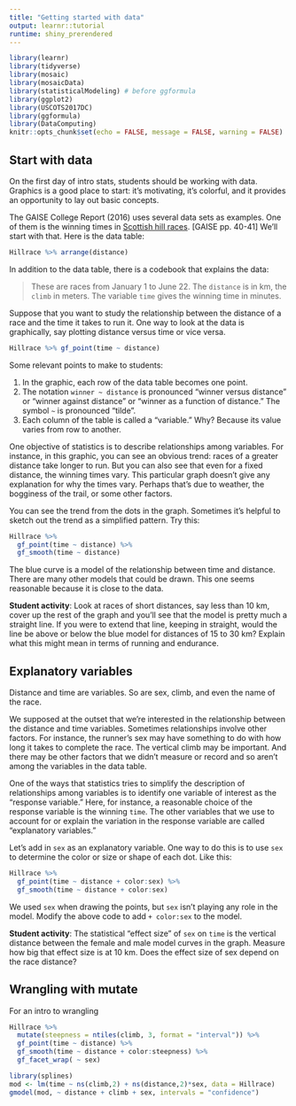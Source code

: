 ```yaml
---
title: "Getting started with data"
output: learnr::tutorial
runtime: shiny_prerendered
---
```


```r
library(learnr)
library(tidyverse)
library(mosaic)
library(mosaicData)
library(statisticalModeling) # before ggformula
library(ggplot2)
library(USCOTS2017DC)
library(ggformula)
library(DataComputing)
knitr::opts_chunk$set(echo = FALSE, message = FALSE, warning = FALSE)
```

## Start with data

On the first day of intro stats, students should be working with data. Graphics is a good place to start: it's motivating, it's colorful, and it provides an opportunity to lay out basic concepts.

The GAISE College Report (2016) uses several data sets as examples. One of them is the winning times in [Scottish hill races](www.scottishhillracing.co.uk). [GAISE pp. 40-41] We'll start with that. Here is the data table:

```r
Hillrace %>% arrange(distance)
```

In addition to the data table, there is a codebook that explains the data:

> These are races from January 1 to June 22. The `distance` is in km, the `climb` in meters. The variable `time` gives the winning time in minutes.

Suppose that you want to study the relationship between the distance of a race and the time it takes to run it. One way to look at the data is graphically, say plotting distance versus time or vice versa.

```r
Hillrace %>% gf_point(time ~ distance)
```

Some relevant points to make to students:

1. In the graphic, each row of the data table becomes one point. 
2. The notation `winner ~ distance` is pronounced "winner versus distance" or "winner against distance" or "winner as a function of distance." The symbol `~` is pronounced "tilde". 
3. Each column of the table is called a "variable." Why? Because its value varies from row to another. 

One objective of statistics is to describe relationships among variables. For instance, in this graphic, you can see an obvious trend: races of a greater distance take longer to run. But you can also see that even for a fixed distance, the winning times vary. This particular graph doesn't give any explanation for why the times vary. Perhaps that's due to weather, the bogginess of the trail, or some other factors.

You can see the trend from the dots in the graph. Sometimes it's helpful to sketch out the trend as a simplified pattern.  Try this:

```r
Hillrace %>% 
  gf_point(time ~ distance) %>%
  gf_smooth(time ~ distance)
```

The blue curve is a model of the relationship between time and distance. There are many other models that could be drawn. This one seems reasonable because it is close to the data.

**Student activity**: Look at races of short distances, say less than 10 km, cover up the rest of the graph and you'll see that the model is pretty much a straight line. If you were to extend that line, keeping in straight, would the line be above or below the blue model for distances of 15  to 30 km? Explain what this might mean in terms of running and endurance.

## Explanatory variables

Distance and time are variables. So are sex, climb, and even the name of the race. 

We supposed at the outset that we're interested in the relationship between the distance and time variables. Sometimes relationships involve other factors. For instance, the runner's sex may have something to do with how long it takes to complete the race. The vertical climb may be important. And there may be other factors that we didn't measure or record and so aren't among the variables in the data table.

One of the ways that statistics tries to simplify the description of relationships among variables is to identify one variable of interest as the "response variable." Here, for instance, a reasonable choice of the response variable is the winning `time`. The other variables that we use to account for or explain the variation in the response variable are called "explanatory variables." 

Let's add in `sex` as an explanatory variable. One way to do this is to use `sex` to determine the color or size or shape of each dot.  Like this:

```r
Hillrace %>% 
  gf_point(time ~ distance + color:sex) %>%
  gf_smooth(time ~ distance + color:sex)
```

We used `sex` when drawing the points, but `sex` isn't playing any role in the model. Modify the above code to add `+ color:sex` to the model. 

**Student activity**: The statistical "effect size" of `sex` on `time` is the vertical distance between the female and male model curves in the graph. Measure how big that effect size is at 10 km. Does the effect size of sex depend on the race distance?


## Wrangling with mutate

For an intro to wrangling

```r
Hillrace %>%
  mutate(steepness = ntiles(climb, 3, format = "interval")) %>%
  gf_point(time ~ distance) %>%
  gf_smooth(time ~ distance + color:steepness) %>%
  gf_facet_wrap( ~ sex)
```

```r
library(splines)
mod <- lm(time ~ ns(climb,2) + ns(distance,2)*sex, data = Hillrace) 
gmodel(mod, ~ distance + climb + sex, intervals = "confidence") 
```

